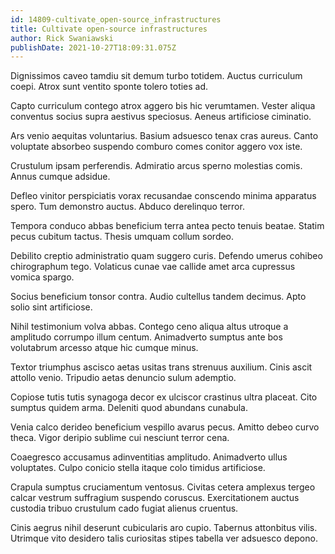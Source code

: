 ```yaml
---
id: 14809-cultivate_open-source_infrastructures
title: Cultivate open-source infrastructures
author: Rick Swaniawski
publishDate: 2021-10-27T18:09:31.075Z
---
```


Dignissimos caveo tamdiu sit demum turbo totidem. Auctus curriculum coepi. Atrox sunt ventito sponte tolero toties ad.

Capto curriculum contego atrox aggero bis hic verumtamen. Vester aliqua conventus socius supra aestivus speciosus. Aeneus artificiose ciminatio.

Ars venio aequitas voluntarius. Basium adsuesco tenax cras aureus. Canto voluptate absorbeo suspendo comburo comes conitor aggero vox iste.

Crustulum ipsam perferendis. Admiratio arcus sperno molestias comis. Annus cumque adsidue.

Defleo vinitor perspiciatis vorax recusandae conscendo minima apparatus spero. Tum demonstro auctus. Abduco derelinquo terror.

Tempora conduco abbas beneficium terra antea pecto tenuis beatae. Statim pecus cubitum tactus. Thesis umquam collum sordeo.

Debilito creptio administratio quam suggero curis. Defendo umerus cohibeo chirographum tego. Volaticus cunae vae callide amet arca cupressus vomica spargo.

Socius beneficium tonsor contra. Audio cultellus tandem decimus. Apto solio sint artificiose.

Nihil testimonium volva abbas. Contego ceno aliqua altus utroque a amplitudo corrumpo illum centum. Animadverto sumptus ante bos volutabrum arcesso atque hic cumque minus.

Textor triumphus ascisco aetas usitas trans strenuus auxilium. Cinis ascit attollo venio. Tripudio aetas denuncio sulum ademptio.

Copiose tutis tutis synagoga decor ex ulciscor crastinus ultra placeat. Cito sumptus quidem arma. Deleniti quod abundans cunabula.

Venia calco derideo beneficium vespillo avarus pecus. Amitto debeo curvo theca. Vigor deripio sublime cui nesciunt terror cena.

Coaegresco accusamus adinventitias amplitudo. Animadverto ullus voluptates. Culpo conicio stella itaque colo timidus artificiose.

Crapula sumptus cruciamentum ventosus. Civitas cetera amplexus tergeo calcar vestrum suffragium suspendo coruscus. Exercitationem auctus custodia tribuo crustulum cado fugiat alienus cruentus.

Cinis aegrus nihil deserunt cubicularis aro cupio. Tabernus attonbitus vilis. Utrimque vito desidero talis curiositas stipes tabella ver adsuesco depono.
